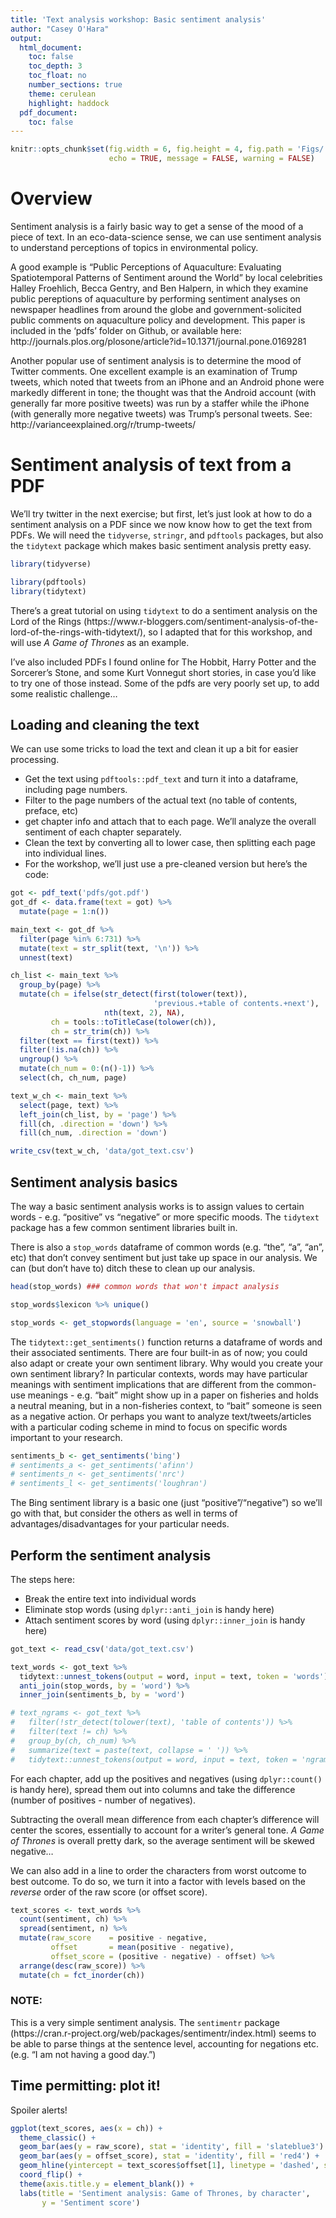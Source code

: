 ```yaml
---
title: 'Text analysis workshop: Basic sentiment analysis'
author: "Casey O'Hara"
output: 
  html_document:
    toc: false
    toc_depth: 3
    toc_float: no
    number_sections: true
    theme: cerulean
    highlight: haddock
  pdf_document:
    toc: false
---
```

  
``` r

knitr::opts_chunk$set(fig.width = 6, fig.height = 4, fig.path = 'Figs/',
                      echo = TRUE, message = FALSE, warning = FALSE)

```
    
# Overview

Sentiment analysis is a fairly basic way to get a sense of the mood of a piece of text.  In an eco-data-science sense, we can use sentiment analysis to understand perceptions of topics in environmental policy.  

A good example is "Public Perceptions of Aquaculture: Evaluating Spatiotemporal Patterns of Sentiment around the World" by local celebrities Halley Froehlich, Becca Gentry, and Ben Halpern, in which they examine public pereptions of aquaculture by performing sentiment analyses on newspaper headlines from around the globe and government-solicited public comments on aquaculture policy and development.  This paper is included in the 'pdfs' folder on Github, or available here: http://journals.plos.org/plosone/article?id=10.1371/journal.pone.0169281

Another popular use of sentiment analysis is to determine the mood of Twitter comments.  One excellent example is an examination of Trump tweets, which noted that tweets from an iPhone and an Android phone were markedly different in tone; the thought was that the Android account (with generally far more positive tweets) was run by a staffer while the iPhone (with generally more negative tweets) was Trump's personal tweets.  See: http://varianceexplained.org/r/trump-tweets/

# Sentiment analysis of text from a PDF

We'll try twitter in the next exercise; but first, let's just look at how to do a sentiment analysis on a PDF since we now know how to get the text from PDFs.  We will need the `tidyverse`, `stringr`, and `pdftools` packages, but also the `tidytext` package which makes basic sentiment analysis pretty easy.

```r
library(tidyverse)

library(pdftools)
library(tidytext)
```

There's a great tutorial on using `tidytext` to do a sentiment analysis on the Lord of the Rings (https://www.r-bloggers.com/sentiment-analysis-of-the-lord-of-the-rings-with-tidytext/), so I adapted that for this workshop, and will use _A Game of Thrones_ as an example.

I've also included PDFs I found online for The Hobbit, Harry Potter and the Sorcerer's Stone, and some Kurt Vonnegut short stories, in case you'd like to try one of those instead.  Some of the pdfs are very poorly set up, to add some realistic challenge...

## Loading and cleaning the text

We can use some tricks to load the text and clean it up a bit for easier processing.

* Get the text using `pdftools::pdf_text` and turn it into a dataframe, including page numbers.
* Filter to the page numbers of the actual text (no table of contents, preface, etc)
* get chapter info and attach that to each page.  We'll analyze the overall sentiment of each chapter separately.
* Clean the text by converting all to lower case, then splitting each page into individual lines.
* For the workshop, we'll just use a pre-cleaned version but here's the code:

``` r
got <- pdf_text('pdfs/got.pdf')
got_df <- data.frame(text = got) %>%
  mutate(page = 1:n()) 

main_text <- got_df %>% 
  filter(page %in% 6:731) %>%
  mutate(text = str_split(text, '\n')) %>%
  unnest(text)

ch_list <- main_text %>%
  group_by(page) %>%
  mutate(ch = ifelse(str_detect(first(tolower(text)), 
                                'previous.+table of contents.+next'),
                     nth(text, 2), NA),
         ch = tools::toTitleCase(tolower(ch)),
         ch = str_trim(ch)) %>%
  filter(text == first(text)) %>%
  filter(!is.na(ch)) %>%
  ungroup() %>%
  mutate(ch_num = 0:(n()-1)) %>%
  select(ch, ch_num, page)

text_w_ch <- main_text %>%
  select(page, text) %>%
  left_join(ch_list, by = 'page') %>%
  fill(ch, .direction = 'down') %>%
  fill(ch_num, .direction = 'down')

write_csv(text_w_ch, 'data/got_text.csv')

```

## Sentiment analysis basics

The way a basic sentiment analysis works is to assign values to certain words - e.g. "positive" vs "negative" or more specific moods.  The `tidytext` package has a few common sentiment libraries built in.

There is also a `stop_words` dataframe of common words (e.g. "the", "a", "an", etc) that don't convey sentiment but just take up space in our analysis.  We can (but don't have to) ditch these to clean up our analysis.

``` r

head(stop_words) ### common words that won't impact analysis

stop_words$lexicon %>% unique()

stop_words <- get_stopwords(language = 'en', source = 'snowball')

```

The `tidytext::get_sentiments()` function returns a dataframe of words and their associated sentiments.  There are four built-in as of now; you could also adapt or create your own sentiment library.  Why would you create your own sentiment library?  In particular contexts, words may have particular meanings with sentiment implications that are different from the common-use meanings - e.g. "bait" might show up in a paper on fisheries and holds a neutral meaning, but in a non-fisheries context, to "bait" someone is seen as a negative action.  Or perhaps you want to analyze text/tweets/articles with a particular coding scheme in mind to focus on specific words important to your research.

``` r
sentiments_b <- get_sentiments('bing')
# sentiments_a <- get_sentiments('afinn')
# sentiments_n <- get_sentiments('nrc')
# sentiments_l <- get_sentiments('loughran')

```

The Bing sentiment library is a basic one (just "positive"/"negative") so we'll go with that, but consider the others as well in terms of advantages/disadvantages for your particular needs.

## Perform the sentiment analysis

The steps here:

* Break the entire text into individual words
* Eliminate stop words (using `dplyr::anti_join` is handy here)
* Attach sentiment scores by word (using `dplyr::inner_join` is handy here)

``` r

got_text <- read_csv('data/got_text.csv')

text_words <- got_text %>%
  tidytext::unnest_tokens(output = word, input = text, token = 'words') %>%
  anti_join(stop_words, by = 'word') %>%
  inner_join(sentiments_b, by = 'word')

# text_ngrams <- got_text %>%
#   filter(!str_detect(tolower(text), 'table of contents')) %>%
#   filter(text != ch) %>%
#   group_by(ch, ch_num) %>%
#   summarize(text = paste(text, collapse = ' ')) %>%
#   tidytext::unnest_tokens(output = word, input = text, token = 'ngrams', n = 3)

```

For each chapter, add up the positives and negatives (using `dplyr::count()` is handy here), spread them out into columns and take the difference (number of positives - number of negatives).  

Subtracting the overall mean difference from each chapter's difference will center the scores, essentially to account for a writer's general tone.  _A Game of Thrones_ is overall pretty dark, so the average sentiment will be skewed negative... 

We can also add in a line to order the characters from worst outcome to best outcome.  To do so, we turn it into a factor with levels based on the *reverse* order of the raw score (or offset score).

```r

text_scores <- text_words %>%
  count(sentiment, ch) %>%
  spread(sentiment, n) %>%
  mutate(raw_score    = positive - negative,
         offset       = mean(positive - negative),
         offset_score = (positive - negative) - offset) %>%
  arrange(desc(raw_score)) %>%
  mutate(ch = fct_inorder(ch))

```

### NOTE:

This is a very simple sentiment analysis.  The `sentimentr` package (https://cran.r-project.org/web/packages/sentimentr/index.html) seems to be able to parse things at the sentence level, accounting for negations etc. (e.g. "I am not having a good day.")

## Time permitting: plot it!

Spoiler alerts!

``` r

ggplot(text_scores, aes(x = ch)) +
  theme_classic() +
  geom_bar(aes(y = raw_score), stat = 'identity', fill = 'slateblue3') +
  geom_bar(aes(y = offset_score), stat = 'identity', fill = 'red4') +
  geom_hline(yintercept = text_scores$offset[1], linetype = 'dashed', size = .5) +
  coord_flip() +
  theme(axis.title.y = element_blank()) +
  labs(title = 'Sentiment analysis: Game of Thrones, by character',
       y = 'Sentiment score')

```
